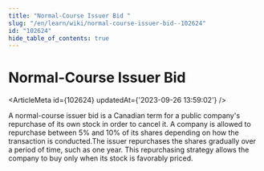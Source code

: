 ```yaml
---
title: "Normal-Course Issuer Bid "
slug: "/en/learn/wiki/normal-course-issuer-bid--102624"
id: "102624"
hide_table_of_contents: true
---
```



# Normal-Course Issuer Bid 

<ArticleMeta id={102624} updatedAt={'2023-09-26 13:59:02'} />
<div className='border-solid border-b border-t-0 my-4 border-[var(--ifm-color-gray-300)]' />

A normal-course issuer bid is a Canadian term for a public company's repurchase of its own stock in order to cancel it. A company is allowed to repurchase between 5% and 10% of its shares depending on how the transaction is conducted.The issuer repurchases the shares gradually over a period of time, such as one year. This repurchasing strategy allows the company to buy only when its stock is favorably priced.
